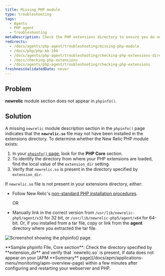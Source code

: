 ```yaml
---
title: Missing PHP module
type: troubleshooting
tags:
  - Agents
  - PHP agent
  - Troubleshooting
metaDescription: Check the PHP extensions directory to ensure you do not have a non-standard installation for the New Relic PHP agent .
redirects:
  - /docs/agents/php-agent/troubleshooting/missing-php-module
  - /docs/php/php-kb-104
  - /docs/agents/php-agent/troubleshooting/checking-php-extensions-directory
  - /docs/checking-php-extensions
  - /docs/agents/php-agent/troubleshooting/checking-php-extensions
freshnessValidatedDate: never
---
```


## Problem

<DNT>**newrelic**</DNT> module section does not appear in `phpinfo()`.

## Solution

A missing `newrelic` module description section in the `phpinfo()` page indicates that the <DNT>**`newrelic.so`**</DNT> file may not have been installed in the extensions directory. To determine whether the New Relic PHP module exists:

1. In your [`phpinfo()` page](/docs/php/php-kb-103), look for the <DNT>**PHP Core**</DNT> section.
2. To identify the directory from where your PHP extensions are loaded, find the local value of the `extension_dir` setting.
3. Verify that `newrelic.so` is present in the directory specified by `extension_dir`.

If `newrelic.so` file is not present in your extensions directory, either:

* Follow New Relic's [non-standard PHP installation procedures](/docs/php/php-agent-installation-non-standard-php).

  OR
* Manually link in the correct version from `/usr/lib/newrelic-php5/agent/x32` for 32 bit, or `/usr/lib/newrelic-php5/agent/x64` for 64-bit. Or, if you installed from a tar file, copy or link from the <DNT>**agent**</DNT> directory where you extracted the tar file.

<img
  title="doc_example_phpinfo_core_0.png"
  alt="Screenshot showing the phpinfo() page."
  src="/images/apm_diagram_php-info-extension-dir.webp"
/>

<figcaption>
  <DNT>**Sample phpinfo FIle, Core section**</DNT>: Check the directory specified by <DNT>**extension_dir**</DNT> and verify that `newrelic.so` is present, If data does not appear on your [APM <DNT>**Summary**</DNT> page](/docs/apm/applications-menu/monitoring/apm-overview-page) within a few minutes after configuring and restarting your webserver and PHP.
</figcaption>
